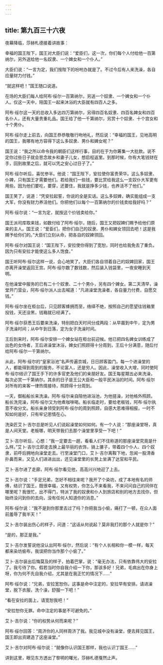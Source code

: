 ```yaml
---
---
---
```

title: 第九百三十六夜
---






夜幕降临，莎赫札德接着讲故事：





幸福的国王陛下，国王对大臣们说：“爱臣们，这一次，你们每个人付给他一百第纳尔，另外送给他一名奴隶、一个婢女和一个仆人。”

大臣们说：“一言为定，我们按陛下的吩咐办就是了。不过今后有人来洗澡，各自应量财力付钱。”

“就这样吧！”国王随口说道。

在场的大臣们每人给阿布·绥尔一百第纳尔，另送一个奴隶、一个婢女和一个仆人。仅这一天中，陪国王一起来沐浴的大臣就有四百人之多。

阿布·绥尔这一天的总收入多达四万第纳尔，另得四百名奴隶、四百名婢女和四百名仆人，还有大量贵重礼品。国王给了他一千第纳尔，另赏十个奴隶、十个宫女和十个男仆。

阿布·绥尔走上前去，向国王恭恭敬敬行吻地礼，然后说：“幸福的国王，见地高明的国王，我哪有地方容得下这么多奴隶、男仆和婢女呢？”

国王说：“我之所以命令我的朝臣们这样行事，目的在于为你筹集一大批款。说不定你过些日子就会思念故乡和妻子儿女，想启程返里。到那时候，你有大笔钱财在手，回到故里之后，就可以凭之安心过日子了。”

阿布·绥尔听后，喜忧参半。他说：“国王陛下，安拉使你富贵荣华。这么多奴隶、仆婢，只有国王才需要他们。若给我们一些钱，要比赏给我这么一支奴仆大军更有用些。因为他们要吃，要穿，还要住，我就是挣多少钱，也养活不了他们。”

国王笑了，说道：“凭安拉起誓，你说的全是实话。这么多奴婢，确实能组成一支大军，你没有财力养活他们。你把他们以每个一百第纳尔的价钱卖给我好吗？”

阿布·绥尔说：“一言为定，就按这个价钱卖给你。”

国王派司库取来钱，如数付给了阿布·绥尔，随后，国王又把奴婢们赐予给他们原来的主人。国王说：“爱臣们，把你们自己的奴隶、男仆和婢女领回去吧！这是我赐予给你们的。”大臣们立刻从命，把各自的奴婢领回。

阿布·绥尔对国王说：“国王陛下，安拉使你得到了宽恕，同时也给我免去了重负。因为只有安拉才能使这么多人饱食。”

国王听阿布·绥尔这样一说，会心地笑了。大臣们各自领着自己的奴婢回家，国王亦离开澡堂返回王宫。阿布·绥尔数了数钱数，然后装入钱袋里，一夜安睡到天明。

在他澡堂中服务的已有二十个奴隶、二十个男仆，另有四个婢女。第二天清早，澡堂开门营业，阿布·绥尔派人出去喊道：“凡进澡堂洗澡者，各自量力付费，自愿交钱。”

阿布·绥尔坐在柜台后，只见顾客蜂拥而至，络绎不绝，按照自己的愿望往钱箱里投钱，天还没黑，钱箱就已经满了。

阿布·绥尔获悉王后要来洗澡，特别把白天时间分成两段：从早晨到中午，定为男子洗澡时间；从中午到日落，定为女子洗澡时间。

王后到来时，阿布·绥尔安排一个婢女站在柜台前迎候。他已把四名婢女训练成了出色的女侍者，王后进澡堂沐浴，婢女们照顾得十分周到，王后十分满意，随后付给阿布·绥尔一千第纳尔。

从此，阿布·绥尔的“皇家浴池”名声传遍京城，日日顾客盈门。每一个进澡堂的人，都能得到周到的服务，不论富人，还是穷人。因此，澡堂收入大增，同时使阿布·绥尔结识了国王手下的许多官吏及他们的亲朋好友。国王每星期五必来洗澡，每次必赏一千第纳尔。其余的日子是王公大臣和一般平民沐浴的时间。阿布·绥尔对所有的来客一律热情接待，照顾得十分周到。

一天，御船船长来洗澡。阿布·绥尔亲自陪他进浴池，为他搓澡，对他格外照顾。船长洗完澡，阿布·绥尔又为他煮咖啡喝。船长临走时，要给老板钱，阿布·绥尔执意不收分文。船长亲身领受到阿布·绥尔的周到照顾，自感大恩难得相报，一时不知如何是好，只有牢记恩情在心。

洗染匠艾卜·吉尔总是听见人们说起澡堂如何如何。有一个人说：“那座澡堂呀，真是人间天堂。老板哪，明天带我们去那个澡堂里享受一下吧！”

艾卜·吉尔听后，心想：“我一定要去一趟，看看人们不住称道的那座澡堂究竟是什么样。”艾卜·吉尔立即走去换上最华丽的衣饰，骑上骡子，带着四个仆人、四个奴隶，前呼后拥地向澡堂走去。行至澡堂门口，艾卜·吉尔离鞍下地，忽闻一股清香扑鼻而来，又见人们进进出出，还见澡堂里的长凳上坐满了达官和平民。

艾卜·吉尔进了走廊，阿布·绥尔看见他，高高兴兴地迎了上去。

艾卜·吉尔说：“手足兄弟，怎好不相往来呢？我开了个染坊，成了本地有名的师傅，结识了国王，既很幸福，又有权势，你怎么不来看我，不来问问自己的同伴在哪里呢？我很忙，出不得门，特派了我的奴隶和仆人到旅店和别的地方去找你，但始终没问到你的去向，没有任何人知道你的消息。”

阿布·绥尔说：“我不是到你那里去过了吗？你把我当小偷，痛打了一顿，在众人面前羞辱了我半天！”

艾卜·吉尔装出伤心的样子，问道：“这话从何说起？莫非我打的那个人就是你？”

“是的，那正是我。”

艾卜·吉尔发誓说他没认出阿布·绥尔，然后说：“有个人长相和你一模一样，每天都来染坊偷布，我误把你当作那个小偷了。”

艾卜·吉尔装出后悔莫及的样子，拍着巴掌，说：“毫无办法，只有依靠伟大的安拉了。我亏待了你。假若当时你自我介绍一下你，那该多好！兄弟，毛病出在你身上呀，你为何不先自我介绍，尤其是在我正忙的情况下……”

阿布·绥尔说：“兄弟，安拉宽恕你。这事是命中注定的，安拉早有安排。请进澡堂，脱下衣服，洗个澡，舒服一下吧！”

“看在安拉的面上，请宽恕我吧！”

“安拉恕你无罪。命中注定的事是不可避免的。”

艾卜·吉尔说：“你的权势从何而来呢？”

阿布·绥尔回答：“周济你的人同样周济了我。我见城中没有澡堂，便去拜见国王，国王即出资建造了这座澡堂。”

艾卜·吉尔对阿布·绥尔说：“就像你认识国王那样，我也认识丁国王……”





讲到这里，眼见东方透出了黎明的曙光，莎赫札德戛然止声。